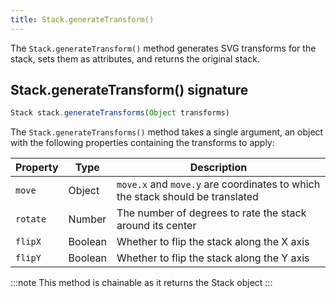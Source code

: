 ```yaml
---
title: Stack.generateTransform()
---
```


The `Stack.generateTransform()` method generates SVG transforms for the stack,
sets them as attributes, and returns the original stack.

## Stack.generateTransform() signature

```js
Stack stack.generateTransforms(Object transforms)
```

The `Stack.generateTransforms()` method takes a single argument,
an object with the following properties containing the transforms
to apply:

| Property | Type    | Description                                                                   |
| -------- | ------- | ----------------------------------------------------------------------------- |
| `move`   | Object  | `move.x` and `move.y` are coordinates to which the stack should be translated |
| `rotate` | Number  | The number of degrees to rate the stack around its center                     |
| `flipX`  | Boolean | Whether to flip the stack along the X axis                                    |
| `flipY`  | Boolean | Whether to flip the stack along the Y axis                                    |

:::note
This method is chainable as it returns the Stack object
:::
